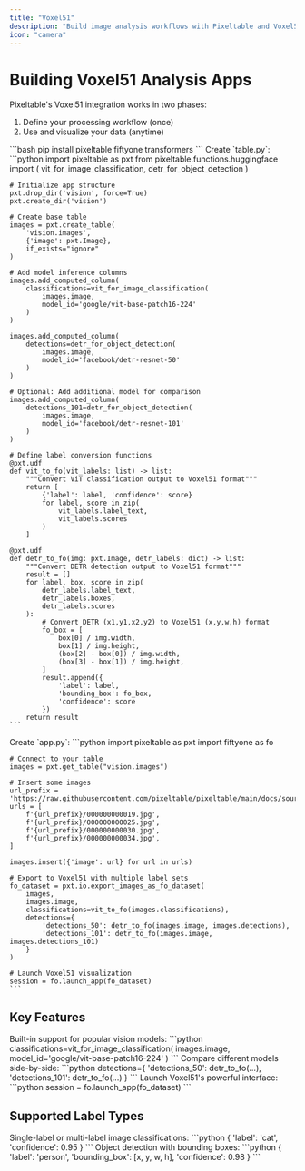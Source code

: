 ```yaml
---
title: "Voxel51"
description: "Build image analysis workflows with Pixeltable and Voxel51 in two phases"
icon: "camera"
---
```


# Building Voxel51 Analysis Apps

Pixeltable's Voxel51 integration works in two phases:
1. Define your processing workflow (once)
2. Use and visualize your data (anytime)

<Steps>
  <Step title="Install Dependencies">
    ```bash
    pip install pixeltable fiftyone transformers
    ```
  </Step>

  <Step title="Define Your Workflow" icon="diagram-project">
    Create `table.py`:
    ```python
    import pixeltable as pxt
    from pixeltable.functions.huggingface import (
        vit_for_image_classification,
        detr_for_object_detection
    )

    # Initialize app structure
    pxt.drop_dir('vision', force=True)
    pxt.create_dir('vision')

    # Create base table
    images = pxt.create_table(
        'vision.images', 
        {'image': pxt.Image},
        if_exists="ignore"
    )

    # Add model inference columns
    images.add_computed_column(
        classifications=vit_for_image_classification(
            images.image, 
            model_id='google/vit-base-patch16-224'
        )
    )

    images.add_computed_column(
        detections=detr_for_object_detection(
            images.image, 
            model_id='facebook/detr-resnet-50'
        )
    )

    # Optional: Add additional model for comparison
    images.add_computed_column(
        detections_101=detr_for_object_detection(
            images.image, 
            model_id='facebook/detr-resnet-101'
        )
    )

    # Define label conversion functions
    @pxt.udf
    def vit_to_fo(vit_labels: list) -> list:
        """Convert ViT classification output to Voxel51 format"""
        return [
            {'label': label, 'confidence': score}
            for label, score in zip(
                vit_labels.label_text, 
                vit_labels.scores
            )
        ]

    @pxt.udf
    def detr_to_fo(img: pxt.Image, detr_labels: dict) -> list:
        """Convert DETR detection output to Voxel51 format"""
        result = []
        for label, box, score in zip(
            detr_labels.label_text, 
            detr_labels.boxes, 
            detr_labels.scores
        ):
            # Convert DETR (x1,y1,x2,y2) to Voxel51 (x,y,w,h) format
            fo_box = [
                box[0] / img.width,
                box[1] / img.height,
                (box[2] - box[0]) / img.width,
                (box[3] - box[1]) / img.height,
            ]
            result.append({
                'label': label, 
                'bounding_box': fo_box, 
                'confidence': score
            })
        return result
    ```
  </Step>

  <Step title="Use Your App" icon="play">
    Create `app.py`:
    ```python
    import pixeltable as pxt
    import fiftyone as fo

    # Connect to your table
    images = pxt.get_table("vision.images")

    # Insert some images
    url_prefix = 'https://raw.githubusercontent.com/pixeltable/pixeltable/main/docs/source/data/images'
    urls = [
        f'{url_prefix}/000000000019.jpg',
        f'{url_prefix}/000000000025.jpg',
        f'{url_prefix}/000000000030.jpg',
        f'{url_prefix}/000000000034.jpg',
    ]

    images.insert({'image': url} for url in urls)

    # Export to Voxel51 with multiple label sets
    fo_dataset = pxt.io.export_images_as_fo_dataset(
        images,
        images.image,
        classifications=vit_to_fo(images.classifications),
        detections={
            'detections_50': detr_to_fo(images.image, images.detections),
            'detections_101': detr_to_fo(images.image, images.detections_101)
        }
    )

    # Launch Voxel51 visualization
    session = fo.launch_app(fo_dataset)
    ```
  </Step>
</Steps>

## Key Features

<CardGroup cols={1}>
  <Card title="Integrated Models" icon="brain">
    Built-in support for popular vision models:
    ```python
    classifications=vit_for_image_classification(
        images.image,
        model_id='google/vit-base-patch16-224'
    )
    ```
  </Card>

  <Card title="Multiple Label Sets" icon="tags">
    Compare different models side-by-side:
    ```python
    detections={
        'detections_50': detr_to_fo(...),
        'detections_101': detr_to_fo(...)
    }
    ```
  </Card>

  <Card title="Interactive Visualization" icon="chart-mixed">
    Launch Voxel51's powerful interface:
    ```python
    session = fo.launch_app(fo_dataset)
    ```
  </Card>
</CardGroup>

## Supported Label Types

<AccordionGroup>
  <Accordion title="Classifications" icon="tag">
    Single-label or multi-label image classifications:
    ```python
    {
        'label': 'cat',
        'confidence': 0.95
    }
    ```
  </Accordion>

  <Accordion title="Detections" icon="box">
    Object detection with bounding boxes:
    ```python
    {
        'label': 'person',
        'bounding_box': [x, y, w, h],
        'confidence': 0.98
    }
    ```
  </Accordion>
</AccordionGroup>